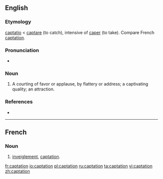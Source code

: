 ==English==

===Etymology===
{{etyl|la}} [[captatio]] < [[captare]] (to catch), intensive of [[caper]] (to take). Compare French [[#French|captation]].

===Pronunciation===
* {{IPA|\kæp'teɪʃən\}}

===Noun===
{{en-noun}}

# {{obsolete}} A courting of favor or applause, by flattery or address; a captivating quality; an attraction.

===References===
* {{R:Webster 1913}}

----

==French==

===Noun===
{{fr-noun|f}}

# {{legal|lang=fr}} [[inveiglement]], [[#English|captation]].

[[fr:captation]]
[[io:captation]]
[[pl:captation]]
[[ru:captation]]
[[ta:captation]]
[[vi:captation]]
[[zh:captation]]